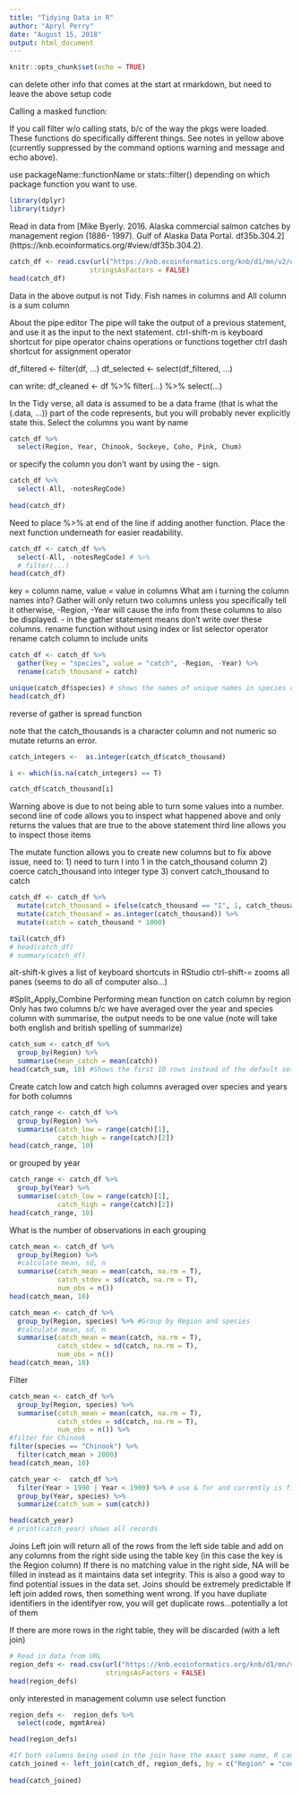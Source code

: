 ---
title: "Tidying Data in R"
author: "Apryl Perry"
date: "August 15, 2018"
output: html_document
---

```{r setup, include=FALSE}
knitr::opts_chunk$set(echo = TRUE)
```

can delete other info that comes at the start at rmarkdown, but need to leave the above setup code

Calling a masked function:

If you call filter w/o calling stats, b/c of the way the pkgs were loaded.  These functions do specifically different things.  See notes in yellow above (currently suppressed by the command options warning and message and echo above).

use
packageName::functionName
or 
stats::filter()
depending on which package function you want to use.

```{r, warning = F, message = F}
library(dplyr)
library(tidyr)
```

Read in data from [Mike Byerly. 2016. Alaska commercial salmon catches by management region (1886- 1997). Gulf of Alaska Data Portal. df35b.304.2] (https://knb.ecoinformatics.org/#view/df35b.304.2).

```{r}
catch_df <- read.csv(url("https://knb.ecoinformatics.org/knb/d1/mn/v2/object/df35b.302.1", method = "libcurl"),
                    stringsAsFactors = FALSE)
head(catch_df)
```

Data in the above output is not Tidy.  Fish names in columns and All column is a sum column


About the pipe editor
The pipe will take the output of a previous statement, and use it as the input to the next statement. 
ctrl-shift-m is keyboard shortcut for pipe operator
chains operations or functions together
ctrl dash shortcut for assignment operator

df_filtered <- filter(df, ...)
df_selected <- select(df_filtered, ...)

can write:
df_cleaned <- df %>% 
              filter(...) %>%
              select(...)
              
In the Tidy verse, all data is assumed to be a data frame (that is what the (.data, ...)) part of the code represents, but you will probably never explicitly state this.
Select the columns you want by name              
```{r}
catch_df %>% 
  select(Region, Year, Chinook, Sockeye, Coho, Pink, Chum)

```

or specify the column you don't want by using the - sign.
```{r}

catch_df %>% 
  select(-All, -notesRegCode)
  
head(catch_df)

```
Need to place %>%  at end of the line if adding another function.  Place the next function underneath for 
easier readability.

```{r}
catch_df <- catch_df %>% 
  select(-All, -notesRegCode) # %>% 
  # filter(...)
head(catch_df)

```

key = column name, value = value in columns
What am i turning the column names into?
Gather will only return two columns unless you specifically tell it otherwise, -Region, -Year will cause the info from these columns to also be displayed. - in the gather statement means don't write over these columns.
rename function without using index or list selector operator
rename catch column to include units
```{r}
catch_df <- catch_df %>% 
  gather(key = "species", value = "catch", -Region, -Year) %>% 
  rename(catch_thousand = catch)

unique(catch_df$species) # shows the names of unique names in species column
head(catch_df)
``` 

reverse of gather is spread function

note that the catch_thousands is a character column and not numeric so mutate returns an error.  

```{r}
catch_integers <-  as.integer(catch_df$catch_thousand)

i <- which(is.na(catch_integers) == T)

catch_df$catch_thousand[i]
```

Warning above is due to not being able to turn some values into a number.
second line of code allows you to inspect what happened above and only returns the values that are true to the above statement
third line allows you to inspect those items

The mutate function allows you to create new columns but to fix above issue, need to:
1) need to turn I into 1 in the catch_thousand column
2) coerce catch_thousand into integer type
3) convert catch_thousand to catch

```{r}
catch_df <- catch_df %>% 
  mutate(catch_thousand = ifelse(catch_thousand == "I", 1, catch_thousand)) %>% 
  mutate(catch_thousand = as.integer(catch_thousand)) %>% 
  mutate(catch = catch_thousand * 1000)

tail(catch_df)
# head(catch_df)
# summary(catch_df)
```


alt-shift-k gives a list of keyboard shortcuts in RStudio
ctrl-shift-= zooms all panes (seems to do all of computer also...)

#Split_Apply_Combine
Performing mean function on catch column by region
Only has two columns b/c we have averaged over the year and species column
with summarise, the output needs to be one value (note will take both english and british spelling of summarize)

```{r}
catch_sum <- catch_df %>% 
  group_by(Region) %>% 
  summarise(mean_catch = mean(catch))
head(catch_sum, 10) #Shows the first 10 rows instead of the default setting
```
Create catch low and catch high columns averaged over species and years for both columns

```{r}
catch_range <- catch_df %>% 
  group_by(Region) %>% 
  summarise(catch_low = range(catch)[1],
            catch_high = range(catch)[2])
head(catch_range, 10)
```

or grouped by year

```{r}
catch_range <- catch_df %>% 
  group_by(Year) %>% 
  summarise(catch_low = range(catch)[1],
            catch_high = range(catch)[2])
head(catch_range, 10)
```
What is the number of observations in each grouping

```{r}
catch_mean <- catch_df %>% 
  group_by(Region) %>% 
  #calculate mean, sd, n
  summarise(catch_mean = mean(catch, na.rm = T),
            catch_stdev = sd(catch, na.rm = T),
            num_obs = n())
head(catch_mean, 10)
```

```{r}
catch_mean <- catch_df %>% 
  group_by(Region, species) %>% #Group by Region and species
  #calculate mean, sd, n
  summarise(catch_mean = mean(catch, na.rm = T),
            catch_stdev = sd(catch, na.rm = T),
            num_obs = n())
head(catch_mean, 10)
```
Filter

```{r}
catch_mean <- catch_df %>% 
  group_by(Region, species) %>% 
  summarise(catch_mean = mean(catch, na.rm = T),
            catch_stdev = sd(catch, na.rm = T),
            num_obs = n()) %>% 
#filter for Chinook
filter(species == "Chinook") %>% 
  filter(catch_mean > 2000)
head(catch_mean, 10)

```
```{r}
catch_year <-  catch_df %>% 
  filter(Year > 1990 | Year < 1900) %>% # use & for and currently is filtering for > 1990 or < 1900
  group_by(Year, species) %>% 
  summarize(catch_sum = sum(catch))

head(catch_year)
# print(catch_year) shows all records
```

Joins
Left join will return all of the rows from the left side table and add on any columns from the right side using the table key (in this case the key is the Region column)
If there is no matching value in the right side, NA will be filled in instead as it maintains data set integrity.  This is also a good way to find potential issues in the data set. 
Joins should be extremely predictable
If left join added rows, then something went wrong.  If you have dupliate identifiers in the identifyer row, you will get duplicate rows...potentially a lot of them

If there are more rows in the right table, they will be discarded (with a left join)

```{r} 
# Read in data from URL
region_defs <- read.csv(url("https://knb.ecoinformatics.org/knb/d1/mn/v2/object/df35b.303.1", method = "libcurl"),
                        stringsAsFactors = FALSE)
head(region_defs)
```

only interested in management column use select function
```{r}
region_defs <-  region_defs %>% 
  select(code, mgmtArea)

head(region_defs)
```

```{r}
#If both columns being used in the join have the exact same name, R can guess, otherwise they need to be specified as shown below.  Can have multiple key columns, just separate by a comma
catch_joined <- left_join(catch_df, region_defs, by = c("Region" = "code"))
    
head(catch_joined)
```










